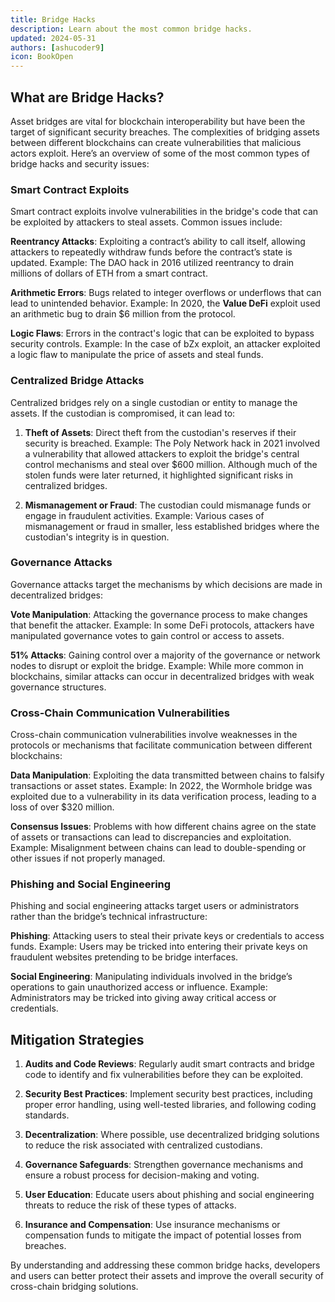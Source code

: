 ```yaml
---
title: Bridge Hacks
description: Learn about the most common bridge hacks.
updated: 2024-05-31
authors: [ashucoder9]
icon: BookOpen
---
```


## What are Bridge Hacks?

Asset bridges are vital for blockchain interoperability but have been the target of significant security breaches. The complexities of bridging assets between different blockchains can create vulnerabilities that malicious actors exploit. Here’s an overview of some of the most common types of bridge hacks and security issues:

### Smart Contract Exploits

Smart contract exploits involve vulnerabilities in the bridge's code that can be exploited by attackers to steal assets. Common issues include:

**Reentrancy Attacks**: Exploiting a contract’s ability to call itself, allowing attackers to repeatedly withdraw funds before the contract’s state is updated. Example: The DAO hack in 2016 utilized reentrancy to drain millions of dollars of ETH from a smart contract.
  
**Arithmetic Errors**: Bugs related to integer overflows or underflows that can lead to unintended behavior. Example: In 2020, the **Value DeFi** exploit used an arithmetic bug to drain $6 million from the protocol.

**Logic Flaws**: Errors in the contract's logic that can be exploited to bypass security controls. Example: In the case of bZx exploit, an attacker exploited a logic flaw to manipulate the price of assets and steal funds.

### Centralized Bridge Attacks

Centralized bridges rely on a single custodian or entity to manage the assets. If the custodian is compromised, it can lead to:

1. **Theft of Assets**: Direct theft from the custodian's reserves if their security is breached. Example: The Poly Network hack in 2021 involved a vulnerability that allowed attackers to exploit the bridge's central control mechanisms and steal over $600 million. Although much of the stolen funds were later returned, it highlighted significant risks in centralized bridges.

2. **Mismanagement or Fraud**: The custodian could mismanage funds or engage in fraudulent activities. Example: Various cases of mismanagement or fraud in smaller, less established bridges where the custodian's integrity is in question.

### Governance Attacks

Governance attacks target the mechanisms by which decisions are made in decentralized bridges:

**Vote Manipulation**: Attacking the governance process to make changes that benefit the attacker. Example: In some DeFi protocols, attackers have manipulated governance votes to gain control or access to assets.

**51% Attacks**: Gaining control over a majority of the governance or network nodes to disrupt or exploit the bridge. Example: While more common in blockchains, similar attacks can occur in decentralized bridges with weak governance structures.

### Cross-Chain Communication Vulnerabilities

Cross-chain communication vulnerabilities involve weaknesses in the protocols or mechanisms that facilitate communication between different blockchains:

**Data Manipulation**: Exploiting the data transmitted between chains to falsify transactions or asset states. Example: In 2022, the Wormhole bridge was exploited due to a vulnerability in its data verification process, leading to a loss of over $320 million.

**Consensus Issues**: Problems with how different chains agree on the state of assets or transactions can lead to discrepancies and exploitation. Example: Misalignment between chains can lead to double-spending or other issues if not properly managed.

### Phishing and Social Engineering

Phishing and social engineering attacks target users or administrators rather than the bridge’s technical infrastructure:

**Phishing**: Attacking users to steal their private keys or credentials to access funds. Example: Users may be tricked into entering their private keys on fraudulent websites pretending to be bridge interfaces.

**Social Engineering**: Manipulating individuals involved in the bridge’s operations to gain unauthorized access or influence. Example: Administrators may be tricked into giving away critical access or credentials.

## Mitigation Strategies

1. **Audits and Code Reviews**: Regularly audit smart contracts and bridge code to identify and fix vulnerabilities before they can be exploited.

2. **Security Best Practices**: Implement security best practices, including proper error handling, using well-tested libraries, and following coding standards.

3. **Decentralization**: Where possible, use decentralized bridging solutions to reduce the risk associated with centralized custodians.

4. **Governance Safeguards**: Strengthen governance mechanisms and ensure a robust process for decision-making and voting.

5. **User Education**: Educate users about phishing and social engineering threats to reduce the risk of these types of attacks.

6. **Insurance and Compensation**: Use insurance mechanisms or compensation funds to mitigate the impact of potential losses from breaches.

By understanding and addressing these common bridge hacks, developers and users can better protect their assets and improve the overall security of cross-chain bridging solutions.
